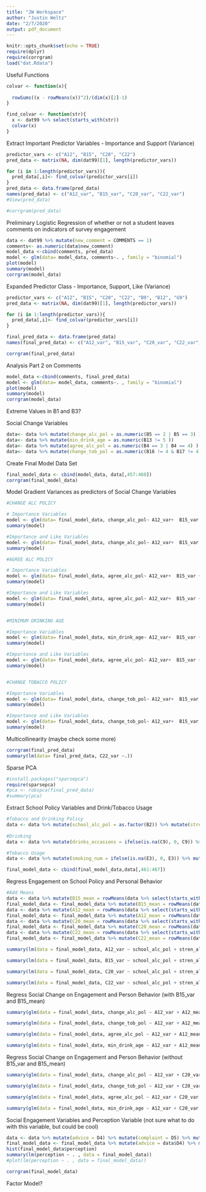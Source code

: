 ```yaml
---
title: "JW Workspace"
author: "Justin Weltz"
date: "2/7/2020"
output: pdf_document
---
```


```r
knitr::opts_chunk$set(echo = TRUE)
require(dplyr)
require(corrgram)
load("dat.Rdata")
```

Useful Functions
```r
colvar <- function(x){
  
  rowSums((x - rowMeans(x))^2)/(dim(x)[2]-1)
}

find_colvar <- function(str){
  x <- dat99 %>% select(starts_with(str))
  colvar(x)
}
```

Extract Important Predictor Variables - Importance and Support (Variance)
```r
predictor_vars <- c("A12", "B15", "C20", "C22")
pred_data <- matrix(NA, dim(dat99)[1], length(predictor_vars))

for (i in 1:length(predictor_vars)){
  pred_data[,i]<- find_colvar(predictor_vars[i])
}
pred_data <- data.frame(pred_data)
names(pred_data) <- c("A12_var", "B15_var", "C20_var", "C22_var")
#View(pred_data)

#corrgram(pred_data)
```

Preliminary Logistic Regression of whether or not a student leaves comments on indicators of survey engagement
```r
data <- dat99 %>% mutate(new_comment = COMMENTS == 1)
comments<- as.numeric(data$new_comment)
model_data <-cbind(comments, pred_data)
model <- glm(data= model_data, comments~. , family = "binomial")
plot(model)
summary(model)
corrgram(model_data)
```
Expanded Predictor Class - Importance, Support, Like (Variance)
```r
predictor_vars <- c("A12", "B15", "C20", "C22", "B9", "B12", "G9")
pred_data <- matrix(NA, dim(dat99)[1], length(predictor_vars))

for (i in 1:length(predictor_vars)){
  pred_data[,i]<- find_colvar(predictor_vars[i])
}

final_pred_data <- data.frame(pred_data)
names(final_pred_data) <- c("A12_var", "B15_var", "C20_var", "C22_var", "B9_var", "B12_var", "G9_var")

corrgram(final_pred_data)

```


Analysis Part 2 on Comments
```r
model_data <-cbind(comments, final_pred_data)
model <- glm(data= model_data, comments~. , family = "binomial")
plot(model)
summary(model)
corrgram(model_data)
```


Extreme Values in B1 and B3?

Social Change Variables
```r
data<- data %>% mutate(change_alc_pol = as.numeric(B5 == 2 | B5 == 3) )
data<- data %>% mutate(min_drink_age = as.numeric(B13 != 5 ))
data<- data %>% mutate(agree_alc_pol = as.numeric(B4 == 3 | B4 == 4) )
data<- data %>% mutate(change_tob_pol = as.numeric(B16 != 4 & B17 != 4 & B17 != B16) )
```


Create Final Model Data Set
```r
final_model_data <- cbind(model_data, data[,457:460])
corrgram(final_model_data)
```


Model Gradient Variances as predictors of Social Change Variables
```r

#CHANGE ALC POLICY

# Importance Variables
model <- glm(data= final_model_data, change_alc_pol~ A12_var+  B15_var + C20_var + C22_var , family = "binomial")
summary(model)

#Importance and Like Variables
model <- glm(data= final_model_data, change_alc_pol~ A12_var+  B15_var + C20_var + C22_var + B9_var + B12_var + G9_var , family = "binomial")
summary(model)

#AGREE ALC POLICY

# Importance Variables
model <- glm(data= final_model_data, agree_alc_pol~ A12_var+  B15_var + C20_var + C22_var , family = "binomial")
summary(model)

#Importance and Like Variables
model <- glm(data= final_model_data, agree_alc_pol~ A12_var+  B15_var + C20_var + C22_var + B9_var + B12_var + G9_var , family = "binomial")
summary(model)


#MINIMUM DRINKING AGE

#Importance Variables
model <- glm(data= final_model_data, min_drink_age~ A12_var+  B15_var + C20_var + C22_var , family = "binomial")
summary(model)

#Importance and Like Variables
model <- glm(data= final_model_data, agree_alc_pol~ A12_var+  B15_var + C20_var + C22_var + B9_var + B12_var + G9_var , family = "binomial")
summary(model)


#CHANGE TOBACCO POLICY

#Importance Variables
model <- glm(data= final_model_data, change_tob_pol~ A12_var+  B15_var + C20_var + C22_var , family = "binomial")
summary(model)

#Importance and Like Variables
model <- glm(data= final_model_data, change_tob_pol~ A12_var+  B15_var + C20_var + C22_var + B9_var + B12_var + G9_var , family = "binomial")
summary(model)
```


Multicollinearity (maybe check some more)

```r
corrgram(final_pred_data)
summary(lm(data= final_pred_data, C22_var ~.))
```

Sparse PCA
```r
#install.packages("sparsepca")
require(sparsepca)
#pca <- robspca(final_pred_data)
#summary(pca)
```

Extract School Policy Variables and Drink/Tobacco Usage

```r
#Tobacco and Drinking Policy
data <- data %>% mutate(school_alc_pol = as.factor(B2)) %>% mutate(stren_alc_pol = as.numeric(B3 == 1 | B3 == 3)) %>% mutate(school_tob_pol = as.factor(B16))
  
#Drinking
data <- data %>% mutate(drinks_occasions = ifelse(is.na(C9), 0, C9)) %>% mutate(drinks_num = ifelse(is.na(C10), 0, C10))

#Tobacco Usage
data <- data %>% mutate(smoking_num = ifelse(is.na(E3), 0, E3)) %>% mutate(smoking_occasions = ifelse(is.na(E5), 0, E5))

final_model_data <- cbind(final_model_data,data[,461:467])
```

Regress Engagement on School Policy and Personal Behavior
```r
#Add Means
data <- data %>% mutate(B15_mean = rowMeans(data %>% select(starts_with("B15"))))
final_model_data <- final_model_data %>% mutate(B15_mean = rowMeans(data %>% select(starts_with("B15"))))
data <- data %>% mutate(A12_mean = rowMeans(data %>% select(starts_with("A12"))))
final_model_data <- final_model_data %>% mutate(A12_mean = rowMeans(data %>% select(starts_with("A12"))))
data <- data %>% mutate(C20_mean = rowMeans(data %>% select(starts_with("C20"))))
final_model_data <- final_model_data %>% mutate(C20_mean = rowMeans(data %>% select(starts_with("C20"))))
data <- data %>% mutate(C22_mean = rowMeans(data %>% select(starts_with("C22"))))
final_model_data <- final_model_data %>% mutate(C22_mean = rowMeans(data %>% select(starts_with("C22"))))

summary(lm(data = final_model_data, A12_var ~ school_alc_pol + stren_alc_pol + school_tob_pol + drinks_occasions + drinks_num + smoking_num + smoking_occasions))

summary(lm(data = final_model_data, B15_var ~ school_alc_pol + stren_alc_pol + school_tob_pol + drinks_occasions + drinks_num + smoking_num + smoking_occasions))

summary(lm(data = final_model_data, C20_var ~ school_alc_pol + stren_alc_pol + school_tob_pol + drinks_occasions + drinks_num + smoking_num + smoking_occasions))

summary(lm(data = final_model_data, C22_var ~ school_alc_pol + stren_alc_pol + school_tob_pol + drinks_occasions + drinks_num + smoking_num + smoking_occasions))
```

Regress Social Change on Engagement and Person Behavior (with B15_var and B15_mean)
```r

summary(glm(data = final_model_data, change_alc_pol ~ A12_var + A12_mean +B15_mean +  B15_var + C20_var + C20_mean + C22_var + C22_mean + school_alc_pol + stren_alc_pol + school_tob_pol  + drinks_occasions + drinks_num + smoking_num + smoking_occasions, family = "binomial"))

summary(glm(data = final_model_data, change_tob_pol ~ A12_var + A12_mean +B15_mean +  B15_var + C20_var + C20_mean + C22_var + C22_mean + school_alc_pol + stren_alc_pol + school_tob_pol  + drinks_occasions + drinks_num + smoking_num + smoking_occasions, family = "binomial"))

summary(glm(data = final_model_data, agree_alc_pol ~ A12_var + A12_mean +B15_mean +  B15_var + C20_var + C20_mean + C22_var + C22_mean + school_alc_pol + stren_alc_pol + school_tob_pol  + drinks_occasions + drinks_num + smoking_num + smoking_occasions, family = "binomial"))

summary(glm(data = final_model_data, min_drink_age ~ A12_var + A12_mean +B15_mean +  B15_var + C20_var + C20_mean + C22_var + C22_mean + school_alc_pol + stren_alc_pol + school_tob_pol  + drinks_occasions + drinks_num + smoking_num + smoking_occasions, family = "binomial"))
```


Regress Social Change on Engagement and Person Behavior (without B15_var and B15_mean)
```r

summary(glm(data = final_model_data, change_alc_pol ~ A12_var + C20_var + C22_var + school_alc_pol + stren_alc_pol + school_tob_pol  + drinks_occasions + drinks_num + smoking_num + smoking_occasions, family = "binomial"))

summary(glm(data = final_model_data, change_tob_pol ~ A12_var + C20_var + C22_var + school_alc_pol + stren_alc_pol + school_tob_pol  + drinks_occasions + drinks_num + smoking_num + smoking_occasions, family = "binomial"))

summary(glm(data = final_model_data, agree_alc_pol ~ A12_var + C20_var + C22_var + school_alc_pol + stren_alc_pol + school_tob_pol  + drinks_occasions + drinks_num + smoking_num + smoking_occasions, family = "binomial"))

summary(glm(data = final_model_data, min_drink_age ~ A12_var + C20_var + C22_var + school_alc_pol + stren_alc_pol + school_tob_pol  + drinks_occasions + drinks_num + smoking_num + smoking_occasions, family = "binomial"))
```

Social Engagement Variables and Perception Variable (not sure what to do with this variable, but could be cool)

```r
data <- data %>% mutate(advice = D4) %>% mutate(complaint = D5) %>% mutate(perception = D3B/D3A)
final_model_data <- final_model_data %>% mutate(advice = data$D4) %>% mutate(complaint = data$D5) %>% mutate(perception = data$D3B/data$D3A)
hist(final_model_data$perception)
summary(lm(perception ~ . , data = final_model_data))
#plot(lm(perception ~ . , data = final_model_data))
```

```r
corrgram(final_model_data)
```


Factor Model?